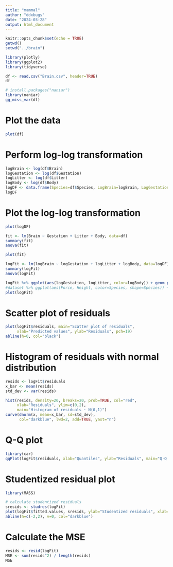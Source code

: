 ```yaml
---
title: "mammal"
author: "ddxbugs"
date: "2024-03-28"
output: html_document
---
```


```r
knitr::opts_chunk$set(echo = TRUE)
getwd()
setwd("../brain")

library(plotly)
library(ggplot2)
library(tidyverse)

```

```r
df <- read.csv("Brain.csv", header=TRUE)
df
```

```r
# install.packages("naniar")
library(naniar)
gg_miss_var(df)
```
# Plot the data
```r
plot(df)
```
# Perform log-log transformation
```r
logBrain <- log(df$Brain)
logGestation <- log(df$Gestation)
logLitter <- log(df$Litter)
logBody <- log(df$Body)
logDF <- data.frame(Species=df$Species, LogBrain=logBrain, LogGestation=logGestation, LogLitter=logLitter, LogBody=logBody)
logDF
```
# Plot the log-log transformation
```r
plot(logDF)
```

```r
fit <- lm(Brain ~ Gestation + Litter + Body, data=df)
summary(fit)
anova(fit)
```
```r
plot(fit)
```



```r
logFit <- lm(logBrain ~ logGestation + logLitter + logBody, data=logDF)
summary(logFit)
anova(logFit)
```

```r
logFit %>% ggplot(aes(logGestation, logLitter, color=logBody)) + geom_point() + geom_smooth(method="lm") + ggtitle("Linear regression model: log(Brain)~log(Gestation)+log(Litter)")
#dataset %>% ggplot(aes(Force, Height, color=Species, shape=Species)) + geom_point() + ggtitle("Scatter plot: ") 
plot(logFit)
```
# Scatter plot of residuals
```r
plot(logFit$residuals, main="Scatter plot of residuals",
     xlab="Predicted values", ylab="Residuals", pch=19)
abline(h=0, col="black")
```
# Histogram of residuals with normal distribution
```r
resids <- logFit$residuals
x_bar <- mean(resids)
std_dev <- var(resids)

hist(resids, density=20, breaks=20, prob=TRUE, col="red",
     xlab="Residuals", ylim=c(0,2),
     main="Histogram of residuals ~ N(0,1)")
curve(dnorm(x, mean=x_bar, sd=std_dev),
      col="darkblue", lwd=2, add=TRUE, yaxt="n")
```
# Q-Q plot
```r
library(car)
qqPlot(logFit$residuals, xlab="Quantiles", ylab="Residuals", main="Q-Q plot of residuals")
```
# Studentized residual plot
```r
library(MASS)

# calculate studentized residuals
sresids <- studres(logFit)
plot(logFit$fitted.values, sresids, ylab="Studentized residuals", xlab="Predicted values", main="Studentized residuals Plot")
abline(h=c(-2,2), v=0, col="darkblue")
```

# Calculate the MSE
```r
resids <- resid(logFit)
MSE <- sum(resids^2) / length(resids)
MSE
```






